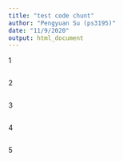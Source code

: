 ```yaml
---
title: "test code chunt"
author: "Pengyuan Su (ps3195)"
date: "11/9/2020"
output: html_document
---
```

1
```r

```


2
```r

```

3
```r

```

4
```r

```

5
```r

```


